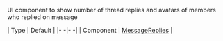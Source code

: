 UI component to show number of thread replies and avatars of members who replied on message

| Type | Default |
|- -|- -|
| Component | [MessageReplies](/reactnative/ui-components/message-replies) |
